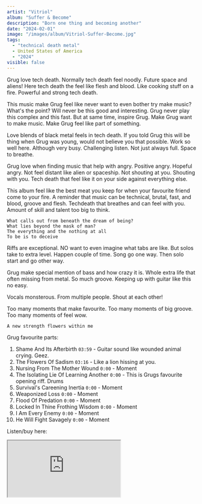 ```yaml
---
artist: "Vitriol"
album: "Suffer & Become"
description: "Born one thing and becoming another"
date: "2024-02-01"
image: "/images/album/Vitriol-Suffer-Become.jpg"
tags:
  - "technical death metal"
  - United States of America
  - "2024"
visible: false
---
```


Grug love tech death. Normally tech death feel noodly. Future space and aliens! Here tech death the feel like flesh and blood. Like cooking stuff on a fire. Powerful and strong tech death.

This music make Grug feel like never want to even bother try make music? What's the point? Will never be this good and interesting. Grug never play this complex and this fast. But at same time, inspire Grug. Make Grug want to make music. Make Grug feel like part of something.

Love blends of black metal feels in tech death. If you told Grug this will be thing when Grug was young, would not believe you that possible. Work so well here. Although very busy. Challenging listen. Not just always full. Space to breathe.

Grug love when finding music that help with angry. Positive angry. Hopeful angry. Not feel distant like alien or spaceship. Not shouting at you. Shouting with you. Tech death that feel like it on your side against everything else.

This album feel like the best meat you keep for when your favourite friend come to your fire. A reminder that music can be technical, brutal, fast, and blood, groove and flesh. Techdeath that breathes and can feel with you. Amount of skill and talent too big to think.

`What calls out from beneath the dream of being?` <br />
`What lies beyond the mask of man?` <br />
`The everything and the nothing at all` <br />
`To be is to deceive`

Riffs are exceptional. NO want to even imagine what tabs are like. But solos take to extra level. Happen couple of time. Song go one way. Then solo start and go other way.

Grug make special mention of bass and how crazy it is. Whole extra life that often missing from metal. So much groove. Keeping up with guitar like this no easy.

Vocals monsterous. From multiple people. Shout at each other!

Too many moments that make favourite. Too many moments of big groove. Too many moments of feel wow.

`A new strength flowers within me`

Grug favourite parts:

1. Shame And Its Afterbirth `03:59` - Guitar sound like wounded animal crying. Geez.
2. The Flowers Of Sadism `03:16` - Like a lion hissing at you.
3. Nursing From The Mother Wound `0:00` - Moment
4. The Isolating Lie Of Learning Another `0:00` - This is Grugs favourite opening riff. Drums
5. Survival's Careening Inertia `0:00` - Moment
6. Weaponized Loss `0:00` - Moment
7. Flood Of Predation `0:00` - Moment
8. Locked In Thine Frothing Wisdom `0:00` - Moment
9. I Am Every Enemy `0:00` - Moment
10. He Will Fight Savagely `0:00` - Moment

Listen/buy here:

<iframe
  style={{ border: "0", width: "350px", height: "830px" }}
  src="https://bandcamp.com/EmbeddedPlayer/album=239639166/size=large/bgcol=333333/linkcol=ffffff/transparent=true/"
  seamless>
  <a href="https://centurymedia.bandcamp.com/album/suffer-become">
    Suffer & Become by Vitriol
  </a>
</iframe>
